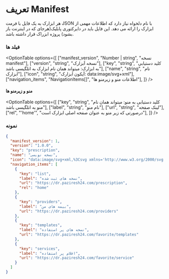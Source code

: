 # تعریف Manifest

هر ابزارک به یک فایل با فرمت JSON با نام دلخواه نیاز دارد که اطلاعات مهمی از ابزارک را ارائه می دهد. این فایل باید در دایرکتوری پابلیک(هرجای که در اینترنت باز بشود) پروژه ابزراک قرار داشته باشد.

### فیلد ها


<OptionTable
  options={[
    ["manifest_version", "Number | string", "نسخه manifest"],
    ["version", "string", "نسخه اَبزارک"],
    ["key", "string", "کلید دستیابی به ابزارک: میتواند همان نام ابزارک به انلگیسی باشد"],
    ["name", "string", "نام ابزارک"],
    ["icon", "string", "آیکون ابزارک: data:image/svg+xml"],
    ["navigation_items", "NavigationItems[]", "اطلاعات منو و زیرمنو ها"],
  ]}
/>

#### منو و زیرمنو ها

<OptionTable
  options={[
    ["key", "string", "کلید دستیابی به منو: میتواند همان نام منو به انلگیسی باشد"],
    ["label", "string", "نام منو"],
    ["url", "string", "لینک صفحه"],
    ["rel", "'home'", "درصورتی که زیر منو به عنوان صفحه اصلی ابزارک است"],
  ]}
/>

### نمونه

```json
{
  "manifest_version": 1,
  "version": "1.0.0",
  "key": "prescription",
  "name": "نسخه نویسی",
  "icon": "data:image/svg+xml,%3Csvg xmlns='http://www.w3.org/2000/svg' ...",
  "navigation_items": [
    {
      "key": "list",
      "label": "نسخه های ثبت شده",
      "url": "https://dr.paziresh24.com/prescription",
      "rel": "home"
    },
    {
      "key": "providers",
      "label": "بیمه های من",
      "url": "https://dr.paziresh24.com/providers"
    },
    {
      "key": "templates",
      "label": "نسخه های پر استفاده",
      "url": "https://dr.paziresh24.com/favorite/templates"
    },
    {
      "key": "services",
      "label": "اقلام پر استفاده",
      "url": "https://dr.paziresh24.com/favorite/service"
    }
  ]
}
```

